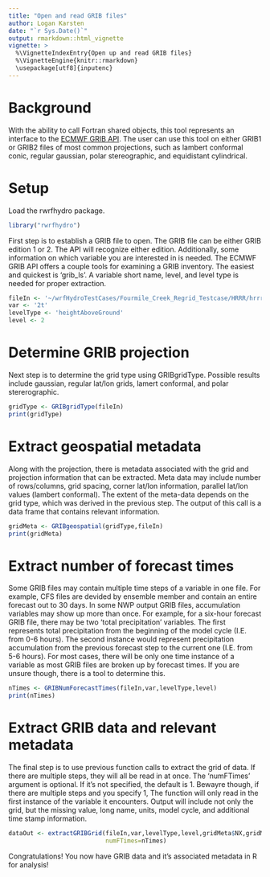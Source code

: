 ```yaml
---
title: "Open and read GRIB files"
author: Logan Karsten
date: "`r Sys.Date()`"
output: rmarkdown::html_vignette
vignette: >
  %\VignetteIndexEntry{Open up and read GRIB files}
  %\VignetteEngine{knitr::rmarkdown}
  \usepackage[utf8]{inputenc}
---
```


# Background
With the ability to call Fortran shared objects, this tool represents an interface
to the [ECMWF GRIB API](https://software.ecmwf.int/wiki/display/GRIB/Home). The user
can use this tool on either GRIB1 or GRIB2 files of most common projections, such as
lambert conformal conic, regular gaussian, polar stereographic, and equidistant
cylindrical. 

# Setup
Load the rwrfhydro package.
```r
library("rwrfhydro")
```

First step is to establish a GRIB file to open. The GRIB file can be either GRIB
edition 1 or 2. The API will recognize either edition. Additionally, some 
information on which variable you are interested in is needed. The ECMWF GRIB
API offers a couple tools for examining a GRIB inventory. The easiest and
quickest is 'grib_ls'. A variable short name, level, and level type is needed
for proper extraction.
```r
fileIn <- '~/wrfHydroTestCases/Fourmile_Creek_Regrid_Testcase/HRRR/hrrr.t12z.wrfnatf00_testcase.grib2'
var <- '2t'
levelType <- 'heightAboveGround'
level <- 2
```

# Determine GRIB projection
Next step is to determine the grid type using GRIBgridType. Possible results include
gaussian, regular lat/lon grids, lamert conformal, and polar stererographic.
```r
gridType <- GRIBgridType(fileIn)
print(gridType)
```

# Extract geospatial metadata
Along with the projection, there is metadata associated with the grid and projection
information that can be extracted. Meta data may include number of rows/columns,
grid spacing, corner lat/lon information, parallel lat/lon values (lambert conformal).
The extent of the meta-data depends on the grid type, which was derived in the previous
step. The output of this call is a data frame that contains relevant information.
```r
gridMeta <- GRIBgeospatial(gridType,fileIn)
print(gridMeta)
```

# Extract number of forecast times
Some GRIB files may contain multiple time steps of a variable in one file. For example,
CFS files are devided by ensemble member and contain an entire forecast out to 30 days.
In some NWP output GRIB files, accumulation variables may show up more than once. For
example, for a six-hour forecast GRIB file, there may be two 'total precipitation' 
variables. The first represents total precipitation from the beginning of the 
model cycle (I.E. from 0-6 hours). The second instance would represent precipitation
accumulation from the previous forecast step to the current one (I.E. from 5-6 hours).
For most cases, there will be only one time instance of a variable as most GRIB
files are broken up by forecast times. If you are unsure though, there is a tool
to determine this. 
```r
nTimes <- GRIBNumForecastTimes(fileIn,var,levelType,level)
print(nTimes)
```

# Extract GRIB data and relevant metadata
The final step is to use previous function calls to extract the grid of data. If
there are multiple steps, they will all be read in at once. The 'numFTimes'
argument is optional. If it's not specified, the default is 1. Bewayre though, if
there are multiple steps and you specify 1, The function will only read in the 
first instance of the variable it encounters. Output will include not only
the grid, but the missing value, long name, units, model cycle, and 
additional time stamp information.
```r
dataOut <- extractGRIBGrid(fileIn,var,levelType,level,gridMeta$NX,gridMeta$NY,
                           numFTimes=nTimes)
```

Congratulations! You now have GRIB data and it's associated metadata in R
for analysis!

